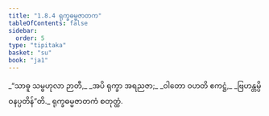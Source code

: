 ```yaml
---
title: "1.8.4 ရုက္ခဓမ္မဇာတက"
tableOfContents: false
sidebar:
  order: 5
type: "tipitaka"
basket: "su"
book: "ja1"
---
```



<DynamicBreadcrumb />

<Division number="74" book="ja1">

<Paragraph number="163" type="verses" book="ja1">
_“သာဓူ သမ္ဗဟုလာ ဉာတီ,_  
_အပိ ရုက္ခာ အရညဇာ;_  
_ဝါတော ဝဟတိ ဧကဋ္ဌံ,_  
_ဗြဟန္တမ္ပိ ဝနပ္ပတိန်”တိ._  


</Paragraph>
</Division>

<Paragraph number="164" type="center" book="ja1">
ရုက္ခဓမ္မဇာတကံ စတုတ္ထံ.
</Paragraph>